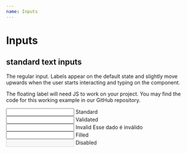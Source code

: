 ```yaml
---
name: Inputs
---
```



# Inputs

## standard text inputs

The regular input. Labels appear on the default state and slightly move upwards when the user starts interacting and typing on the component.

The floating label will need JS to work on your project. You may find the code for this working example in our GitHub repository.

<Playground>
  <div className="a-input">      
    <input type="text"/>
    <label>Standard</label>
  </div>

  <div className="a-input a-input--validated">      
    <input type="text" defaultValue="Astro Team" />
    <label>Validated</label>
  </div>

  <div className="a-input a-input--invalid">      
    <input type="text" defaultValue="Astro Team"/>
    <label>Invalid</label>
    <span className="a-input__error">Esse dado é inválido</span>
  </div>
    
  <div className="a-input">      
    <input type="text" defaultValue="Astro Team"/>
    <label>Filled</label>
  </div>
  
  <div className="a-input a-input--disabled">      
    <input type="text" disabled/>
    <label>Disabled</label>
  </div>
</Playground>